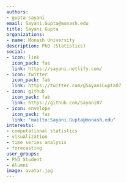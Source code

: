 ```yaml
---
authors:
- gupta-sayani
email: Sayani.Gupta@monash.edu
title: Sayani Gupta
organizations:
- name: Monash University
description: PhD (Statistics)
social:
- icon: link
  icon_pack: fas
  link: https://sayani.netlify.com/
- icon: twitter
  icon_pack: fab
  link: https://twitter.com/@SayaniGupta07
- icon: github
  icon_pack: fab
  link: https://github.com/Sayani07
- icon: envelope
  icon_pack: fas
  link: "mailto:Sayani.Gupta@monash.edu"
interests:
- computational statistics
- visualization
- time series analysis
- forecasting
user_groups:
- PhD Student
- Alumni
image: avatar.jpg
---
```

